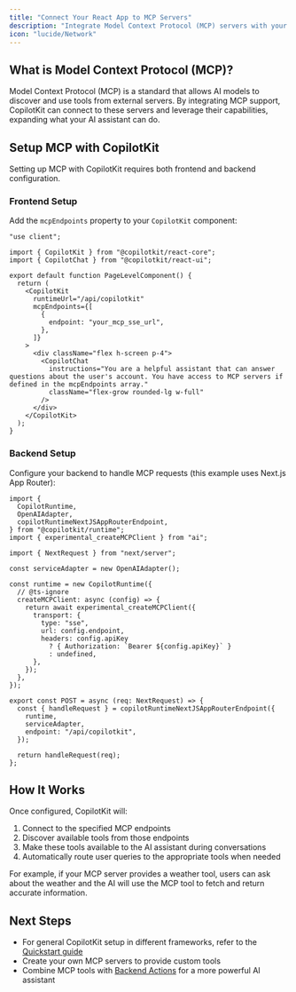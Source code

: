 ```yaml
---
title: "Connect Your React App to MCP Servers"
description: "Integrate Model Context Protocol (MCP) servers with your existing React application for enhanced AI capabilities"
icon: "lucide/Network"
---
```


## What is Model Context Protocol (MCP)?

Model Context Protocol (MCP) is a standard that allows AI models to discover and use tools from external servers. By integrating MCP support, CopilotKit can connect to these servers and leverage their capabilities, expanding what your AI assistant can do.

## Setup MCP with CopilotKit

Setting up MCP with CopilotKit requires both frontend and backend configuration.

### Frontend Setup

Add the `mcpEndpoints` property to your `CopilotKit` component:

```tsx
"use client";

import { CopilotKit } from "@copilotkit/react-core";
import { CopilotChat } from "@copilotkit/react-ui";

export default function PageLevelComponent() {
  return (
    <CopilotKit
      runtimeUrl="/api/copilotkit"
      mcpEndpoints={[
        {
          endpoint: "your_mcp_sse_url",
        },
      ]}
    >
      <div className="flex h-screen p-4">
        <CopilotChat
          instructions="You are a helpful assistant that can answer questions about the user's account. You have access to MCP servers if defined in the mcpEndpoints array."
          className="flex-grow rounded-lg w-full"
        />
      </div>
    </CopilotKit>
  );
}
```

### Backend Setup

Configure your backend to handle MCP requests (this example uses Next.js App Router):

```tsx
import {
  CopilotRuntime,
  OpenAIAdapter,
  copilotRuntimeNextJSAppRouterEndpoint,
} from "@copilotkit/runtime";
import { experimental_createMCPClient } from "ai";

import { NextRequest } from "next/server";

const serviceAdapter = new OpenAIAdapter();

const runtime = new CopilotRuntime({
  // @ts-ignore
  createMCPClient: async (config) => {
    return await experimental_createMCPClient({
      transport: {
        type: "sse",
        url: config.endpoint,
        headers: config.apiKey
          ? { Authorization: `Bearer ${config.apiKey}` }
          : undefined,
      },
    });
  },
});

export const POST = async (req: NextRequest) => {
  const { handleRequest } = copilotRuntimeNextJSAppRouterEndpoint({
    runtime,
    serviceAdapter,
    endpoint: "/api/copilotkit",
  });

  return handleRequest(req);
};
```

## How It Works

Once configured, CopilotKit will:

1. Connect to the specified MCP endpoints
2. Discover available tools from those endpoints
3. Make these tools available to the AI assistant during conversations
4. Automatically route user queries to the appropriate tools when needed

For example, if your MCP server provides a weather tool, users can ask about the weather and the AI will use the MCP tool to fetch and return accurate information.

## Next Steps

- For general CopilotKit setup in different frameworks, refer to the [Quickstart guide](/quickstart)
- Create your own MCP servers to provide custom tools
- Combine MCP tools with [Backend Actions](/guides/backend-actions) for a more powerful AI assistant
